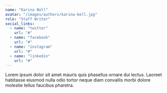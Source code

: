 ```yaml
---
name: "Karina Bell"
avatar: "/images/authors/karina-bell.jpg"
role: "Staff Writer"
social_links:
  - name: "twitter"
    url: "#"
  - name: "facebook"
    url: "#"
  - name: "instagram"
    url: "#"
  - name: "linkedin"
    url: "#"
---
```


Lorem ipsum dolor sit amet mauris quis phasellus ornare dui lectus. Laoreet habitasse eiusmod nulla odio tortor neque diam convallis morbi dolore molestie tellus faucibus pharetra.

